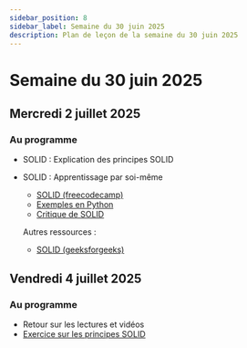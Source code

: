 ```yaml
---
sidebar_position: 8
sidebar_label: Semaine du 30 juin 2025
description: Plan de leçon de la semaine du 30 juin 2025
---
```


# Semaine du 30 juin 2025

## Mercredi 2 juillet 2025

### Au programme

- SOLID : Explication des principes SOLID
- SOLID : Apprentissage par soi-même
  - [SOLID (freecodecamp)](https://www.freecodecamp.org/news/solid-principles-explained-in-plain-english/)
  - [Exemples en Python](https://www.youtube.com/watch?v=pTB30aXS77U)
  - [Critique de SOLID](https://www.youtube.com/watch?v=TT_RLWmIsbY)

  Autres ressources :
  - [SOLID (geeksforgeeks)](https://www.geeksforgeeks.org/solid-principle-in-programming-understand-with-real-life-examples/)

## Vendredi 4 juillet 2025

### Au programme

- Retour sur les lectures et vidéos
- [Exercice sur les principes SOLID](https://github.com/archambaultv-prof/2025H-420-930-MA-SOLID)
